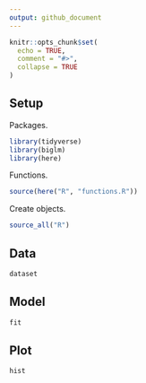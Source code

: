 ```yaml
---
output: github_document
---
```


```r
knitr::opts_chunk$set(
  echo = TRUE,
  comment = "#>",
  collapse = TRUE
)
```

## Setup

Packages.

```r
library(tidyverse)
library(biglm)
library(here)
```

Functions.

```r
source(here("R", "functions.R"))
```

Create objects.

```r
source_all("R")
```

## Data

```r
dataset
```

## Model

```r
fit
```

## Plot

```r
hist
```
